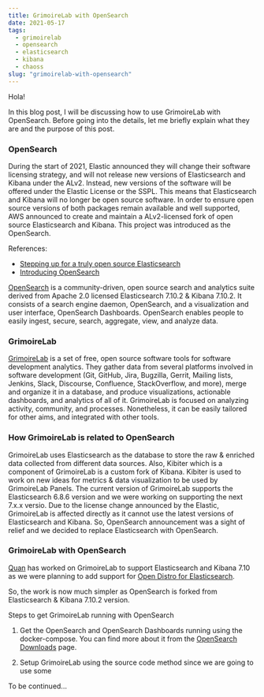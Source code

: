 ```yaml
---
title: GrimoireLab with OpenSearch
date: 2021-05-17
tags:
  - grimoirelab
  - opensearch
  - elasticsearch
  - kibana
  - chaoss
slug: "grimoirelab-with-opensearch"
---
```


Hola!

In this blog post, I will be discussing how to use GrimoireLab with OpenSearch. Before going into the details, let me briefly explain what they are and the purpose of this post.

### OpenSearch

During the start of 2021, Elastic announced they will change their software licensing strategy, and will not release new versions of Elasticsearch and Kibana under the ALv2. Instead, new versions of the software will be offered under the Elastic License or the SSPL. This means that Elasticsearch and Kibana will no longer be open source software. In order to ensure open source versions of both packages remain available and well supported, AWS announced to create and maintain a ALv2-licensed fork of open source Elasticsearch and Kibana. This project was introduced as the OpenSearch.

References:

- [Stepping up for a truly open source Elasticsearch](https://aws.amazon.com/blogs/opensource/stepping-up-for-a-truly-open-source-elasticsearch/)
- [Introducing OpenSearch](https://aws.amazon.com/blogs/opensource/introducing-opensearch/)

[OpenSearch](https://opensearch.net/) is a community-driven, open source search and analytics suite derived from Apache 2.0 licensed Elasticsearch 7.10.2 & Kibana 7.10.2. It consists of a search engine daemon, OpenSearch, and a visualization and user interface, OpenSearch Dashboards. OpenSearch enables people to easily ingest, secure, search, aggregate, view, and analyze data.

### GrimoireLab

[GrimoireLab](https://chaoss.github.io/grimoirelab/) is a set of free, open source software tools for software development analytics. They gather data from several platforms involved in software development (Git, GitHub, Jira, Bugzilla, Gerrit, Mailing lists, Jenkins, Slack, Discourse, Confluence, StackOverflow, and more), merge and organize it in a database, and produce visualizations, actionable dashboards, and analytics of all of it. GrimoireLab is focused on analyzing activity, community, and processes. Nonetheless, it can be easily tailored for other aims, and integrated with other tools.

### How GrimoireLab is related to OpenSearch

GrimoireLab uses Elasticsearch as the database to store the raw & enriched data collected from different data sources. Also, Kibiter which is a component of GrimoireLab is a custom fork of Kibana. Kibiter is used to work on new ideas for metrics & data visualization to be used by GrimoireLab Panels. The current version of GrimoireLab supports the Elasticsearch 6.8.6 version and we were working on supporting the next 7.x.x versio. Due to the license change announced by the Elastic, GrimoireLab is affected directly as it cannot use the latest versions of Elasticsearch and Kibana. So, OpenSearch announcement was a sight of relief and we decided to replace Elasticsearch with OpenSearch.

### GrimoireLab with OpenSearch

[Quan](https://github.com/zhquan/) has worked on GrimoireLab to support Elasticsearch and Kibana 7.10 as we were planning to add support for [Open Distro for Elasticsearch](https://opendistro.github.io/for-elasticsearch/).

So, the work is now much simpler as OpenSearch is forked from Elasticsearch & Kibana 7.10.2 version.

Steps to get GrimoireLab running with OpenSearch

1. Get the OpenSearch and OpenSearch Dashboards running using the docker-compose. You can find more about it from the [OpenSearch Downloads](https://opensearch.net/downloads.html) page.

2. Setup GrimoireLab using the source code method since we are going to use some

To be continued...
